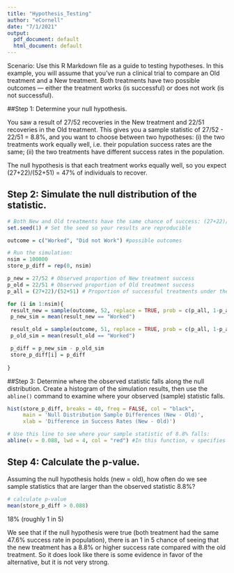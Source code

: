```yaml
---
title: "Hypothesis_Testing"
author: "eCornell"
date: "7/1/2021"
output:
  pdf_document: default
  html_document: default
---
```

Scenario: 
Use this R Markdown file as a guide to testing hypotheses. In this example, you will assume that you've run a clinical trial to compare an Old treatment and a New treatment. Both treatments have two possible outcomes — either the treatment works (is successful) or does not work (is not successful).

##Step 1: Determine your null hypothesis.

You saw a result of 27/52 recoveries in the New treatment and 22/51 recoveries in the Old treatment. This gives you a sample statistic of 27/52 - 22/51 = 8.8%, and you want to choose between two hypotheses: (i) the two treatments work equally well, i.e. their population success rates are the same; (ii) the two treatments have different success rates in the population.

The null hypothesis is that each treatment works equally well, so you expect (27+22)/(52+51) = 47% of individuals to recover. 

## Step 2: Simulate the null distribution of the statistic. 
```r
# Both New and Old treatments have the same chance of success: (27+22)/(52+51) = 47.6%
set.seed(1) # Set the seed so your results are reproducible

outcome = c("Worked", "Did not Work") #possible outcomes

# Run the simulation: 
nsim = 100000
store_p_diff = rep(0, nsim)

p_new = 27/52 # Observed proportion of New treatment success
p_old = 22/51 # Observed proportion of Old treatment success
p_all = (27+22)/(52+51) # Proportion of successful treatments under the null hypothesis (27+22)/(52+51) = 47.6%

for (i in 1:nsim){
 result_new = sample(outcome, 52, replace = TRUE, prob = c(p_all, 1-p_all))
 p_new_sim = mean(result_new == "Worked")

 result_old = sample(outcome, 51, replace = TRUE, prob = c(p_all, 1-p_all))
 p_old_sim = mean(result_old == "Worked")

 p_diff = p_new_sim - p_old_sim
 store_p_diff[i] = p_diff
 
}
```

##Step 3: Determine where the observed statistic falls along the null distribution.
Create a histogram of the simulation results, then use the `abline()` command to examine where your observed (sample) statistic falls. 
```r
hist(store_p_diff, breaks = 40, freq = FALSE, col = "black",
     main = 'Null Distribution Sample Differences (New - Old)',
     xlab = 'Difference in Success Rates (New - Old)')

# Use this line to see where your sample statistic of 8.8% falls: 
abline(v = 0.088, lwd = 4, col = "red") #In this function, v specifies that the line is vertical, lwd specifies the thickness, and col specifies the color
```

## Step 4: Calculate the p-value.

Assuming the null hypothesis holds (new = old), how often do we see sample statistics that are larger than the observed statistic 8.8%? 

```r
# calculate p-value
mean(store_p_diff > 0.088)
```

18% (roughly 1 in 5)

We see that if the null hypothesis were true (both treatment had the same 47.6% success rate in population), there is an 1 in 5 chance of seeing that the new treatment has a 8.8% or higher success rate compared with the old treatment. So it does look like there is some evidence in favor of the alternative, but it is not very strong.
